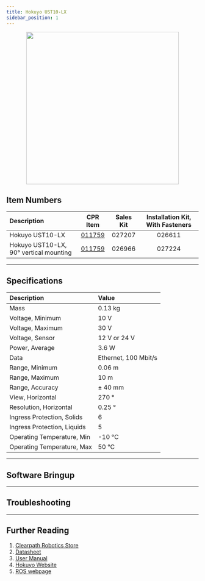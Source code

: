 ```yaml
---
title: Hokuyo UST10-LX
sidebar_position: 1
---
```



<center>
  <img
    src="/img/sensor_images/sensor_hokuyo_ust10lx_1.jpg"
    width="400"
  />
</center>

## Item Numbers

| Description                            |                         CPR Item                         | Sales Kit | Installation Kit, With Fasteners |
| :------------------------------------- | :------------------------------------------------------: | :-------: | :------------------------------: |
| Hokuyo UST10-LX                        | [011759](/assets/pdf/clearpath_robotics_011759-TDS1.pdf) |  027207   |              026611              |
| Hokuyo UST10-LX, 90° vertical mounting | [011759](/assets/pdf/clearpath_robotics_011759-TDS1.pdf) |  026966   |              027224              |

---

## Specifications

| Description                 | Value                |
| :-------------------------- | :------------------- |
| Mass                        | 0.13 kg              |
| Voltage, Minimum            | 10 V                 |
| Voltage, Maximum            | 30 V                 |
| Voltage, Sensor             | 12 V or 24 V         |
| Power, Average              | 3.6 W                |
| Data                        | Ethernet, 100 Mbit/s |
| Range, Minimum              | 0.06 m               |
| Range, Maximum              | 10 m                 |
| Range, Accuracy             | ± 40 mm              |
| View, Horizontal            | 270 °                |
| Resolution, Horizontal      | 0.25 °               |
| Ingress Protection, Solids  | 6                    |
| Ingress Protection, Liquids | 5                    |
| Operating Temperature, Min  | -10 °C               |
| Operating Temperature, Max  | 50 °C                |

---

## Software Bringup

<SoftwareBringup />

---

## Troubleshooting

<Support />

---

## Further Reading

1.  [Clearpath Robotics Store](https://store.clearpathrobotics.com/collections/2dlidar/products/hokuyo-ust-10lx)
2.  [Datasheet](/assets/pdf/clearpath_robotics_011759-TDS1.pdf)
3.  [User Manual](/assets/pdf/clearpath_robotics_011759-TDS2.pdf)
4.  [Hokuyo Website](https://www.hokuyo-aut.jp/search/single.php?serial=167#download)
5.  [ROS webpage](http://wiki.ros.org/urg_node)

